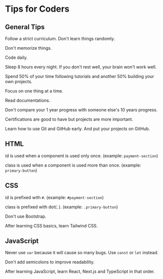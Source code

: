 
<Head
  title='Tips for Coders'
  description='General and language-specific tips for coders'
  keywords='tips for coders, coding tips'
/>

# Tips for Coders

## General Tips

Follow a strict curriculum. Don't learn things randomly.

Don't memorize things.

Code daily.

Sleep 8 hours every night. If you don't rest well, your brain won't work well.

Spend 50% of your time following tutorials and another 50% building your own projects.

Focus on one thing at a time.

Read documentations.

Don't compare your 1 year progress with someone else's 10 years progress.

Certifications are good to have but projects are more important.

Learn how to use Git and GitHub early. And put your projects on GitHub.

## HTML

id is used when a component is used only once. (example: `payment-section`)

class is used when a component is used more than once. (example: `primary-button`)

## CSS

id is prefixed with `#`. (example: `#payment-section`)

class is prefixed with dot(`.`). (example: `.primary-button`)

Don't use Bootstrap.

After learning CSS basics, learn Tailwind CSS.

## JavaScript

Never use `var` because it will cause so many bugs. Use `const` or `let` instead.

Don't add semicolons to improve readability.

After learning JavaScript, learn React, Next.js and TypeScript in that order.
